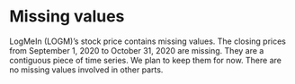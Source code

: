 # Missing values
LogMeIn (LOGM)'s stock price contains missing values. The closing prices from September 1, 2020 to October 31, 2020 are missing. They are a contiguous piece of time series. We plan to keep them for now.
\n There are no missing values involved in other parts. 